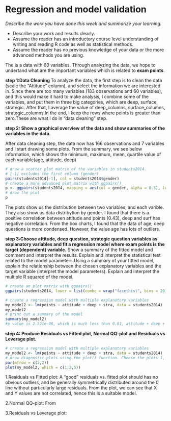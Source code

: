 # Regression and model validation

*Describe the work you have done this week and summarize your learning.*

- Describe your work and results clearly. 
- Assume the reader has an introductory course level understanding of writing and reading R code as well as statistical methods.
- Assume the reader has no previous knowledge of your data or the more advanced methods you are using.

The is a data with 60 variables. Through analyzing the data, we hope to undertand what are the important variables which is related to **exam points**.

**step 1:Data Cleaning **
To analyze the data, the first step is to clean the data (scale the "Attitude" column), and select the information we are interested in. Since there are too many variables (183 observations and 60 variables), and this would make it hard to make analysis, I combine some of the variables, and put them in three big categories, which are deep, surface, strategic. After that, I average the value of deep_columns, surface_columns, strategic_columns.In the end, I keep the rows where points is greater than zero.These are what I do in "data cleaning" step.


**step 2: Show a graphical overview of the data and show summaries of the variables in the data.** 

After data cleaning step, the data now has 166 observations and 7 variables
and I start drawing some plots.
From the summary, we see below information, which shows the minimum, maximum, mean, quartile value of each variable(age, attitude, deep)

```{r，echo = FALSE}
# draw a scatter plot matrix of the variables in students2014.
# [-1] excludes the first column (gender)
pairs(students2014[-1], col = students2014$gender)
# create a more advanced plot matrix with ggpairs()
p <- ggpairs(students2014, mapping = aes(col = gender, alpha = 0.3), lower = list(combo = wrap("facethist", bins = 20)))
# draw the plot
p
```

The plots show us the distribution between two variables, and each varible. They also show us data distribytion by gender. I found that there is a positive correlation between attitude and points (0.43), deep and surf has negative correlation. From the box charts, I found that the data of age, deep questions is more condensed. However, the value age has lots of outliers. 


**step 3:Choose attitude, deep question, strategic question variables as explanatory variables and fit a regression model where exam points is the target (dependent) variable.**  Show a summary of the fitted model and comment and interpret the results. Explain and interpret the statistical test related to the model parameters.Using a summary of your fitted model, explain the relationship between the chosen explanatory variables and the target variable (interpret the model parameters). Explain and interpret the multiple R squared of the model.

```{r，echo = FALSE}
# create an plot matrix with ggpairs()
ggpairs(students2014, lower = list(combo = wrap("facethist", bins = 20)))

# create a regression model with multiple explanatory variables
my_model2 <- lm(points ~ attitude + deep + stra, data = students2014)
my_model2
# print out a summary of the model
summary(my_model2)
#p value is 2.521e-08, which is much less than 0.01, attitude + deep + stra is significant to points
```


**step 4: Produce Residuals vs Fitted plot, Normal QQ-plot and Residuals vs Leverage plot.** 

```{r，echo = FALSE}
# create a regression model with multiple explanatory variables
my_model2 <- lm(points ~ attitude + deep + stra, data = students2014)
# draw diagnostic plots using the plot() function. Choose the plots 1, 2 and 5
par(mfrow = c(2,2))
plot(my_model2, which = c(1,2,5))
```
1.Residuals vs Fitted plot:
A “good” residuals vs. fitted plot should has no obvious outliers, and be generally symmetrically distributed around the 0 line without particularly large residuals. From the plot, we can see that X and Y values are not correlated, hence this is a suitable model.

2.Normal QQ-plot:
From 

3.Residuals vs Leverage plot:








